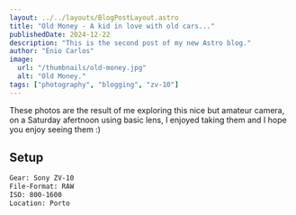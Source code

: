 ```yaml
---
layout: ../../layouts/BlogPostLayout.astro
title: "Old Money - A kid in love with old cars..."
publishedDate: 2024-12-22
description: "This is the second post of my new Astro blog."
author: "Énio Carlos"
image:
  url: "/thumbnails/old-money.jpg"
  alt: "Old Money."
tags: ["photography", "blogging", "zv-10"]
---
```


These photos are the result of me exploring this nice but amateur camera, on a Saturday afertnoon using basic lens, I enjoyed taking them and I hope you enjoy seeing them :)

<Album
    path="/src/assets/albums/old-money"
/>

## Setup

```bash
Gear: Sony ZV-10
File-Format: RAW
ISO: 800-1600
Location: Porto
```

